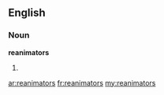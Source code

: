 ==English==

===Noun===
'''reanimators'''

# {{plural of|[[reanimator]]}}

[[ar:reanimators]]
[[fr:reanimators]]
[[my:reanimators]]